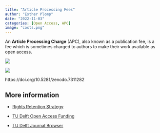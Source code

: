 ```yaml
---
title: "Article Processing Fees"
author: "Esther Plomp"
date: "2022-11-03"
categories: [Open Access, APC]
image: "costs.png"
---
```


An **Article Processing Charge** (APC), also known as a publication fee, is a fee which is sometimes charged to authors to make their work available as open access.

![](images/paste-C13FF521.png)

![](images/paste-F6537985.png)

https://doi.org/10.5281/zenodo.7311282

## **More information**

-   [Rights Retention Strategy](https://estherplomp.github.io/TNW-OS-support/posts/open-access-rights-retention/)

-   [TU Delft Open Access Funding](https://www.tudelft.nl/en/library/library-for-researchers/library-for-researchers/publishing-outreach/open-access-funding)

-   [TU Delft Journal Browser](https://www.tudelft.nl/en/library/library-for-researchers/library-for-researchers/publishing-outreach/journal-browser)
